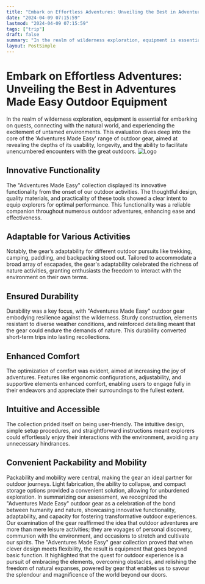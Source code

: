 ```yaml
---
title: "Embark on Effortless Adventures: Unveiling the Best in Adventures Made Easy Outdoor Equipment"
date: "2024-04-09 07:15:59"
lastmod: "2024-04-09 07:15:59"
tags: ["trip"]
draft: false
summary: "In the realm of wilderness exploration, equipment is essential for embarking on quests, connecting with the natural world, and experiencing the excitement of untamed environments. This evaluation dives deep into the core of the 'Adventures Made Easy' range of outdoor gear, aimed at revealing the depths of its usability, longevity, and the ability to facilitate unencumbered encounters with the great outdoors."
layout: PostSimple
---
```

# Embark on Effortless Adventures: Unveiling the Best in Adventures Made Easy Outdoor Equipment
In the realm of wilderness exploration, equipment is essential for embarking on quests, connecting with the natural world, and experiencing the excitement of untamed environments. This evaluation dives deep into the core of the 'Adventures Made Easy' range of outdoor gear, aimed at revealing the depths of its usability, longevity, and the ability to facilitate unencumbered encounters with the great outdoors.
<img alt="Logo" class="lazyImg" data-src="https://cdn.seniorsselection.com/src_image/1642167014f87ca79289ae6879cef1d5.webp" src="/statics/image/loading.webp"/>
## Innovative Functionality
The "Adventures Made Easy" collection displayed its innovative functionality from the onset of our outdoor activities. The thoughtful design, quality materials, and practicality of these tools showed a clear intent to equip explorers for optimal performance. This functionality was a reliable companion throughout numerous outdoor adventures, enhancing ease and effectiveness.
## Adaptable for Various Activities
Notably, the gear’s adaptability for different outdoor pursuits like trekking, camping, paddling, and backpacking stood out. Tailored to accommodate a broad array of escapades, the gear's adaptability celebrated the richness of nature activities, granting enthusiasts the freedom to interact with the environment on their own terms.
## Ensured Durability
Durability was a key focus, with "Adventures Made Easy" outdoor gear embodying resilience against the wilderness. Sturdy construction, elements resistant to diverse weather conditions, and reinforced detailing meant that the gear could endure the demands of nature. This durability converted short-term trips into lasting recollections.
## Enhanced Comfort
The optimization of comfort was evident, aimed at increasing the joy of adventures. Features like ergonomic configurations, adjustability, and supportive elements enhanced comfort, enabling users to engage fully in their endeavors and appreciate their surroundings to the fullest extent.
## Intuitive and Accessible
The collection prided itself on being user-friendly. The intuitive design, simple setup procedures, and straightforward instructions meant explorers could effortlessly enjoy their interactions with the environment, avoiding any unnecessary hindrances.
## Convenient Packability and Mobility
Packability and mobility were central, making the gear an ideal partner for outdoor journeys. Light fabrication, the ability to collapse, and compact storage options provided a convenient solution, allowing for unburdened exploration.
In summarizing our assessment, we recognized the "Adventures Made Easy" outdoor gear as a celebration of the bond between humanity and nature, showcasing innovative functionality, adaptability, and capacity for fostering transformative outdoor experiences.
Our examination of the gear reaffirmed the idea that outdoor adventures are more than mere leisure activities; they are voyages of personal discovery, communion with the environment, and occasions to stretch and cultivate our spirits. The "Adventures Made Easy" gear collection proved that when clever design meets flexibility, the result is equipment that goes beyond basic function. It highlighted that the quest for outdoor experience is a pursuit of embracing the elements, overcoming obstacles, and relishing the freedom of natural expanses, powered by gear that enables us to savour the splendour and magnificence of the world beyond our doors.
        